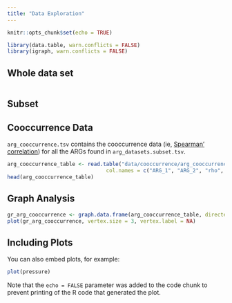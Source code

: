 ```yaml
---
title: "Data Exploration"
---
```


```r
knitr::opts_chunk$set(echo = TRUE)
```

```r
library(data.table, warn.conflicts = FALSE)
library(igraph, warn.conflicts = FALSE)
```

## Whole data set

```r

```

## Subset

## Cooccurrence Data

`arg_cooccurrence.tsv` contains the cooccurrence data (ie, [Spearman' correlation](https://en.wikipedia.org/wiki/Spearman%27s_rank_correlation_coefficient)) for all the ARGs found in `arg_datasets.subset.tsv`.

```r
arg_cooccurrence_table <- read.table("data/cooccurrence/arg_cooccurrence.trimmed.tsv", 
                                col.names = c("ARG_1", "ARG_2", "rho", "p"))
head(arg_cooccurrence_table)
```
## Graph Analysis

```r
gr_arg_cooccurrence <- graph.data.frame(arg_cooccurrence_table, directed = FALSE)
plot(gr_arg_cooccurrence, vertex.size = 3, vertex.label = NA)
```

## Including Plots

You can also embed plots, for example:

```r
plot(pressure)
```

Note that the `echo = FALSE` parameter was added to the code chunk to prevent printing of the R code that generated the plot.
